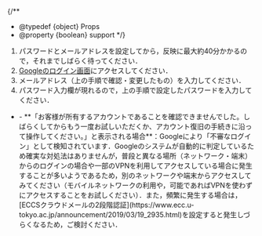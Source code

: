 
{/**
  * @typedef {object} Props
  * @property {boolean} support
  */}

1. パスワードとメールアドレスを設定してから，反映に最大約40分かかるので，それまでしばらく待ってください．
2. [Googleのログイン画面](https://mail.google.com/a/g.ecc.u-tokyo.ac.jp)にアクセスしてください．
3. メールアドレス（上の手順で確認・変更したもの）を入力してください．
4. パスワード入力欄が現れるので，上の手順で設定したパスワードを入力してください．

- <Help lang="ja" support={props.support}>
    - **「お客様が所有するアカウントであることを確認できませんでした。しばらくしてからもう一度お試しいただくか、アカウント復旧の手続きに沿って操作してください。」と表示される場合**：Googleにより「不審なログイン」として検知されています．Googleのシステムが自動的に判定しているため確実な対処法はありませんが，普段と異なる場所（ネットワーク・端末）からのログインの場合や一部のVPNを利用してアクセスしている場合に発生することが多いようであるため，別のネットワークや端末からアクセスしてみてください（モバイルネットワークの利用や，可能であればVPNを使わずにアクセスすることをお試しください）．また，頻繁に発生する場合は，[ECCSクラウドメールの2段階認証](https://www.ecc.u-tokyo.ac.jp/announcement/2019/03/19_2935.html)を設定すると発生しづらくなるため，ご検討ください．
  </Help>
